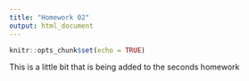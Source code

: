 ```yaml
---
title: "Homework 02"
output: html_document
---
```


```r
knitr::opts_chunk$set(echo = TRUE)
```

This is a little bit that is being added to the seconds homework